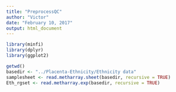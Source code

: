 ```yaml
---
title: "PreprocessQC"
author: "Victor"
date: "February 10, 2017"
output: html_document
---
```


```r
library(minfi)
library(dplyr)
library(ggplot2)
```

```r
getwd()
basedir <- "../Placenta-Ethnicity/Ethnicity data"
samplesheet <- read.metharray.sheet(basedir, recursive = TRUE)
Eth_rgset <- read.metharray.exp(basedir, recursive = TRUE)

```
